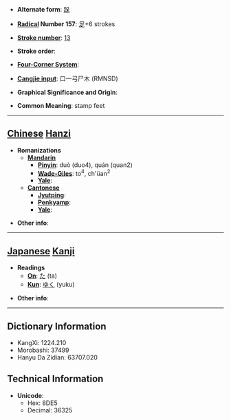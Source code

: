 * '''Alternate form''': [[跺]]

* '''[[Wiktionary:Chinese radical index| Radical]] Number 157''': [[Wiktionary:Chinese radical index 足|足]]+6 strokes

* '''[[Wiktionary:Chinese total strokes index|Stroke number]]''': [[Wiktionary:Chinese total strokes index 13|13]]

* '''Stroke order''': 

* '''[[Wiktionary:Chinese four corner index|Four-Corner System]]''': 

* '''[[Wiktionary:Chinese Cangjie index|Cangjie input]]''': 口一弓尸木 (RMNSD)

* '''Graphical Significance and Origin''': 

* '''Common Meaning''': stamp feet

----

== [[Chinese]] [[Hanzi]] ==

* '''Romanizations'''
** '''[[Mandarin]]'''
*** '''[[Pinyin]]''': duò (duo4), quán (quan2)
*** '''[[Wade-Giles]]''': to<sup>4</sup>, ch'üan<sup>2</sup>
*** '''[[Yale]]''': 
** '''[[Cantonese]]'''
*** '''[[Jyutping]]''':
*** '''[[Penkyamp]]''': 
*** '''[[Yale]]''': 

* '''Other info''': 

----

== [[Japanese]] [[Kanji]] ==

* '''Readings'''
** '''[[On]]''': [[た]] (ta)
** '''[[Kun]]''': [[ゆく]] (yuku)

* '''Other info''':  

----

== Dictionary Information ==

* KangXi: 1224.210
* Morobashi: 37499
* Hanyu Da Zidian: 63707.020

== Technical Information ==

* '''Unicode''':
** Hex: 8DE5
** Decimal: 36325